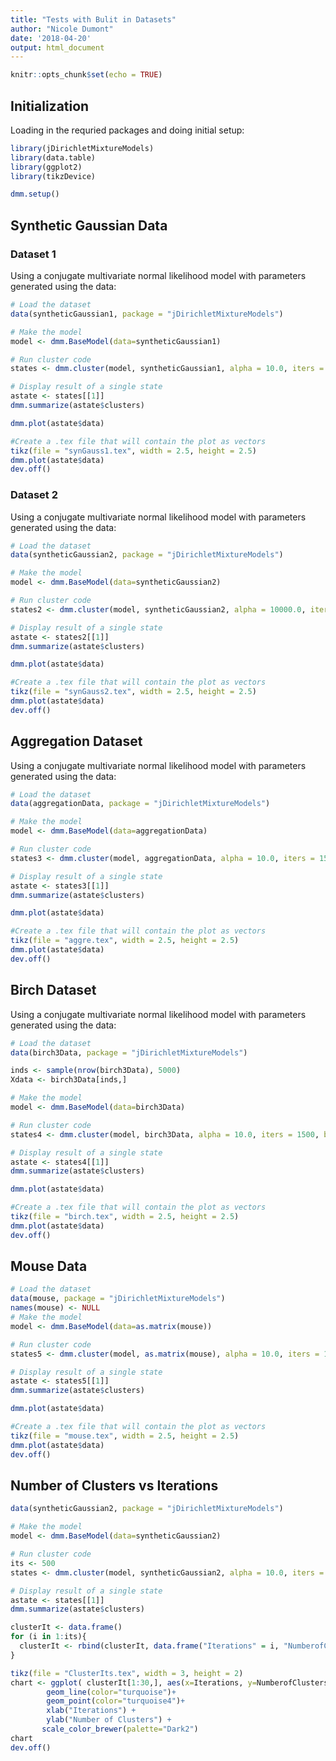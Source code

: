 ```yaml
---
title: "Tests with Bulit in Datasets"
author: "Nicole Dumont"
date: '2018-04-20'
output: html_document
---
```


```r
knitr::opts_chunk$set(echo = TRUE)
```

## Initialization
Loading in the requried packages and doing initial setup:
```r
library(jDirichletMixtureModels)
library(data.table)
library(ggplot2)
library(tikzDevice)

dmm.setup()
```


## Synthetic Gaussian Data

### Dataset 1

Using a conjugate multivariate normal likelihood model with parameters generated using the data:

```r
# Load the dataset
data(syntheticGaussian1, package = "jDirichletMixtureModels")

# Make the model
model <- dmm.BaseModel(data=syntheticGaussian1)

# Run cluster code
states <- dmm.cluster(model, syntheticGaussian1, alpha = 10.0, iters = 1500, burnin = 1000, shuffled = TRUE)

# Display result of a single state
astate <- states[[1]]
dmm.summarize(astate$clusters)

dmm.plot(astate$data)

#Create a .tex file that will contain the plot as vectors
tikz(file = "synGauss1.tex", width = 2.5, height = 2.5)
dmm.plot(astate$data)
dev.off()
```

### Dataset 2

Using a conjugate multivariate normal likelihood model with parameters generated using the data:

```r
# Load the dataset
data(syntheticGaussian2, package = "jDirichletMixtureModels")

# Make the model
model <- dmm.BaseModel(data=syntheticGaussian2)

# Run cluster code
states2 <- dmm.cluster(model, syntheticGaussian2, alpha = 10000.0, iters = 1500, burnin = 1000, shuffled = TRUE)

# Display result of a single state
astate <- states2[[1]]
dmm.summarize(astate$clusters)

dmm.plot(astate$data)

#Create a .tex file that will contain the plot as vectors
tikz(file = "synGauss2.tex", width = 2.5, height = 2.5)
dmm.plot(astate$data)
dev.off()
```

## Aggregation Dataset
Using a conjugate multivariate normal likelihood model with parameters generated using the data:

```r
# Load the dataset
data(aggregationData, package = "jDirichletMixtureModels")

# Make the model
model <- dmm.BaseModel(data=aggregationData)

# Run cluster code
states3 <- dmm.cluster(model, aggregationData, alpha = 10.0, iters = 1500, burnin = 1000, shuffled = TRUE)

# Display result of a single state
astate <- states3[[1]]
dmm.summarize(astate$clusters)

dmm.plot(astate$data)

#Create a .tex file that will contain the plot as vectors
tikz(file = "aggre.tex", width = 2.5, height = 2.5)
dmm.plot(astate$data)
dev.off()
```

## Birch Dataset
Using a conjugate multivariate normal likelihood model with parameters generated using the data:

```r
# Load the dataset
data(birch3Data, package = "jDirichletMixtureModels")

inds <- sample(nrow(birch3Data), 5000)
Xdata <- birch3Data[inds,]

# Make the model
model <- dmm.BaseModel(data=birch3Data)

# Run cluster code
states4 <- dmm.cluster(model, birch3Data, alpha = 10.0, iters = 1500, burnin = 1000, shuffled = TRUE)

# Display result of a single state
astate <- states4[[1]]
dmm.summarize(astate$clusters)

dmm.plot(astate$data)

#Create a .tex file that will contain the plot as vectors
tikz(file = "birch.tex", width = 2.5, height = 2.5)
dmm.plot(astate$data)
dev.off()
```


## Mouse Data

```r
# Load the dataset
data(mouse, package = "jDirichletMixtureModels")
names(mouse) <- NULL
# Make the model
model <- dmm.BaseModel(data=as.matrix(mouse))

# Run cluster code
states5 <- dmm.cluster(model, as.matrix(mouse), alpha = 10.0, iters = 1500, burnin = 1000, shuffled = TRUE)

# Display result of a single state
astate <- states5[[1]]
dmm.summarize(astate$clusters)

dmm.plot(astate$data)

#Create a .tex file that will contain the plot as vectors
tikz(file = "mouse.tex", width = 2.5, height = 2.5)
dmm.plot(astate$data)
dev.off()
```


## Number of Clusters vs Iterations
```r

data(syntheticGaussian2, package = "jDirichletMixtureModels")

# Make the model
model <- dmm.BaseModel(data=syntheticGaussian2)

# Run cluster code
its <- 500
states <- dmm.cluster(model, syntheticGaussian2, alpha = 10.0, iters = its, burnin = 0, shuffled = FALSE)

# Display result of a single state
astate <- states[[1]]
dmm.summarize(astate$clusters)

clusterIt <- data.frame()
for (i in 1:its){
  clusterIt <- rbind(clusterIt, data.frame("Iterations" = i, "NumberofClusters" = length(states[[i]]$clusters)) )
}

tikz(file = "ClusterIts.tex", width = 3, height = 2)
chart <- ggplot( clusterIt[1:30,], aes(x=Iterations, y=NumberofClusters ) ) +
        geom_line(color="turquoise")+
        geom_point(color="turquoise4")+
        xlab("Iterations") +
        ylab("Number of Clusters") +
       scale_color_brewer(palette="Dark2")
chart
dev.off()

```


